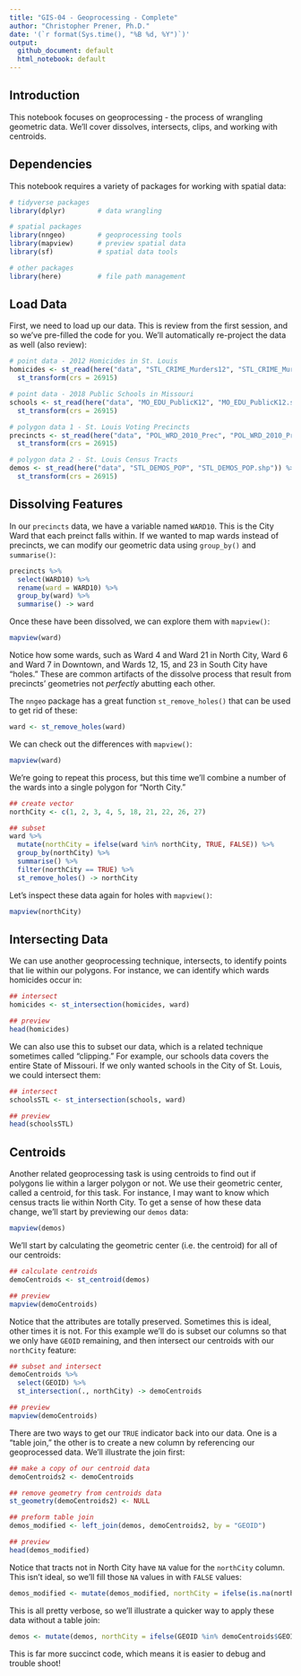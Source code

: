 ```yaml
---
title: "GIS-04 - Geoprocessing - Complete"
author: "Christopher Prener, Ph.D."
date: '(`r format(Sys.time(), "%B %d, %Y")`)'
output:
  github_document: default
  html_notebook: default
---
```


## Introduction
This notebook focuses on geoprocessing - the process of wrangling geometric data. We'll cover dissolves, intersects, clips, and working with centroids.

## Dependencies
This notebook requires a variety of packages for working with spatial data:

```r
# tidyverse packages
library(dplyr)        # data wrangling

# spatial packages
library(nngeo)        # geoprocessing tools
library(mapview)      # preview spatial data
library(sf)           # spatial data tools

# other packages
library(here)         # file path management
```

## Load Data
First, we need to load up our data. This is review from the first session, and so we've pre-filled the code for you. We'll automatically re-project the data as well (also review):

```r
# point data - 2012 Homicides in St. Louis
homicides <- st_read(here("data", "STL_CRIME_Murders12", "STL_CRIME_Murders12.shp")) %>%
  st_transform(crs = 26915)

# point data - 2018 Public Schools in Missouri
schools <- st_read(here("data", "MO_EDU_PublicK12", "MO_EDU_PublicK12.shp")) %>%
  st_transform(crs = 26915)

# polygon data 1 - St. Louis Voting Precincts
precincts <- st_read(here("data", "POL_WRD_2010_Prec", "POL_WRD_2010_Prec.shp"))%>%
  st_transform(crs = 26915)

# polygon data 2 - St. Louis Census Tracts
demos <- st_read(here("data", "STL_DEMOS_POP", "STL_DEMOS_POP.shp")) %>%
  st_transform(crs = 26915)
```

## Dissolving Features
In our `precincts` data, we have a variable named `WARD10`. This is the City Ward that each preinct falls within. If we wanted to map wards instead of precincts, we can modify our geometric data using `group_by()` and `summarise()`:

```r
precincts %>%
  select(WARD10) %>%
  rename(ward = WARD10) %>%
  group_by(ward) %>%
  summarise() -> ward
```

Once these have been dissolved, we can explore them with `mapview()`:

```r
mapview(ward)
```

Notice how some wards, such as Ward 4 and Ward 21 in North City, Ward 6 and Ward 7 in Downtown, and Wards 12, 15, and 23 in South City have "holes." These are common artifacts of the dissolve process that result from precincts' geometries not *perfectly* abutting each other.

The `nngeo` package has a great function `st_remove_holes()` that can be used to get rid of these:

```r
ward <- st_remove_holes(ward)
```

We can check out the differences with `mapview()`:

```r
mapview(ward)
```

We're going to repeat this process, but this time we'll combine a number of the wards into a single polygon for "North City."

```r
## create vector
northCity <- c(1, 2, 3, 4, 5, 18, 21, 22, 26, 27)

## subset
ward %>%
  mutate(northCity = ifelse(ward %in% northCity, TRUE, FALSE)) %>%
  group_by(northCity) %>%
  summarise() %>%
  filter(northCity == TRUE) %>%
  st_remove_holes() -> northCity
```

Let's inspect these data again for holes with `mapview()`:

```r
mapview(northCity)
```

## Intersecting Data
We can use another geoprocessing technique, intersects, to identify points that lie within our polygons. For instance, we can identify which wards homicides occur in:

```r
## intersect
homicides <- st_intersection(homicides, ward)

## preview
head(homicides)
```

We can also use this to subset our data, which is a related technique sometimes called "clipping." For example, our schools data covers the entire State of Missouri. If we only wanted schools in the City of St. Louis, we could intersect them:

```r
## intersect
schoolsSTL <- st_intersection(schools, ward)

## preview
head(schoolsSTL)
```

## Centroids
Another related geoprocessing task is using centroids to find out if polygons lie within a larger polygon or not. We use their geometric center, called a centroid, for this task. For instance, I may want to know which census tracts lie within North City. To get a sense of how these data change, we'll start by previewing our `demos` data:

```r
mapview(demos)
```

We'll start by calculating the geometric center (i.e. the centroid) for all of our centroids:

```r
## calculate centroids
demoCentroids <- st_centroid(demos)

## preview
mapview(demoCentroids)
```

Notice that the attributes are totally preserved. Sometimes this is ideal, other times it is not. For this example we'll do is subset our columns so that we only have `GEOID` remaining, and then intersect our centroids with our `northCity` feature:

```r
## subset and intersect
demoCentroids %>%
  select(GEOID) %>%
  st_intersection(., northCity) -> demoCentroids

## preview
mapview(demoCentroids)
```

There are two ways to get our `TRUE` indicator back into our data. One is a "table join," the other is to create a new column by referencing our geoprocessed data. We'll illustrate the join first:

```r
## make a copy of our centroid data
demoCentroids2 <- demoCentroids

## remove geometry from centroids data
st_geometry(demoCentroids2) <- NULL

## preform table join
demos_modified <- left_join(demos, demoCentroids2, by = "GEOID")

## preview
head(demos_modified)
```

Notice that tracts not in North City have `NA` value for the `northCity` column. This isn't ideal, so we'll fill those `NA` values in with `FALSE` values:

```r
demos_modified <- mutate(demos_modified, northCity = ifelse(is.na(northCity) == TRUE, FALSE, northCity))
```

This is all pretty verbose, so we'll illustrate a quicker way to apply these data without a table join:

```r
demos <- mutate(demos, northCity = ifelse(GEOID %in% demoCentroids$GEOID == TRUE, TRUE, FALSE))
```

This is far more succinct code, which means it is easier to debug and trouble shoot!
